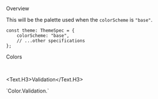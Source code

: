 
<Meta title="General/Color/LifeSG Color" />

<Title>LifeSG Colors</Title>

<Secondary>Overview</Secondary>

This will be the palette used when the `colorScheme` is `"base"`.

```tsx
const theme: ThemeSpec = {
    colorScheme: "base",
    // ...other specifications
};
```

<Secondary>Colors</Secondary>

<Unstyled>
    <ColorPalette set={BaseColorSet.Brand} category="Brand" />
    <ColorPalette
        set={{
            Primary: BaseColorSet.Primary,
            PrimaryDark: BaseColorSet.PrimaryDark,
            Secondary: BaseColorSet.Secondary,
        }}
    />
    <ColorPalette set={BaseColorSet.Neutral} category="Neutral" />
    <ColorPalette set={BaseColorSet.Accent.Dark} category="Accent.Dark" />
    <ColorPalette set={BaseColorSet.Accent.Light} category="Accent.Light" />
</Unstyled>

<br />

<Text.H3>Validation</Text.H3>

<PreviewBox>
    `Color.Validation.<color>`
</PreviewBox>

<Unstyled>
    <ColorPalette set={BaseColorSet.Validation.Green} category="Green" />
    <ColorPalette set={BaseColorSet.Validation.Orange} category="Orange" />
    <ColorPalette set={BaseColorSet.Validation.Red} category="Red" />
    <ColorPalette set={BaseColorSet.Validation.Blue} category="Blue" />
</Unstyled>
